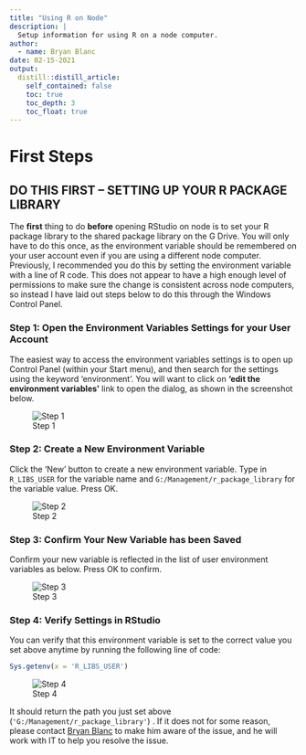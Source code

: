 ```yaml
---
title: "Using R on Node"
description: |
  Setup information for using R on a node computer. 
author:
  - name: Bryan Blanc
date: 02-15-2021
output:
  distill::distill_article:
    self_contained: false
    toc: true
    toc_depth: 3
    toc_float: true
---
```


# First Steps

## DO THIS FIRST -- SETTING UP YOUR R PACKAGE LIBRARY

The **first** thing to do **before** opening RStudio on node is to set your R package library to the shared package library on the G Drive. You will only have to do this once, as the environment variable should be remembered on your user account even if you are using a different node computer. Previously, I recommended you do this by setting the environment variable with a line of R code. This does not appear to have a high enough level of permissions to make sure the change is consistent across node computers, so instead I have laid out steps below to do this through the Windows Control Panel.

### Step 1: Open the Environment Variables Settings for your User Account

The easiest way to access the environment variables settings is to open up Control Panel (within your Start menu), and then search for the settings using the keyword 'environment'. You will want to click on **'edit the environment variables'** link to open the dialog, as shown in the screenshot below.

![Step 1](images/node_setup_1.PNG)

### Step 2: Create a New Environment Variable

Click the 'New' button to create a new environment variable. Type in `R_LIBS_USER` for the variable name and `G:/Management/r_package_library` for the variable value. Press OK.

![Step 2](images/node_setup_2.PNG)

### Step 3: Confirm Your New Variable has been Saved

Confirm your new variable is reflected in the list of user environment variables as below. Press OK to confirm.

![Step 3](images/node_setup_3.PNG)

### Step 4: Verify Settings in RStudio

You can verify that this environment variable is set to the correct value you set above anytime by running the following line of code:

```r
Sys.getenv(x = 'R_LIBS_USER')
```

![Step 4](images/node_setup_4.PNG)

It should return the path you just set above (`'G:/Management/r_package_library'`) . If it does not for some reason, please contact [Bryan Blanc](mailto:bblanc@nelsonnygaard.com) to make him aware of the issue, and he will work with IT to help you resolve the issue.
